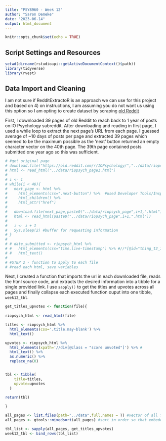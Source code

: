 ```yaml
---
title: "PSY8960 - Week 12"
author: "Saron Demeke"
date: "2023-06-14"
output: html_document
---
```


```r
knitr::opts_chunk$set(echo = TRUE)
```


## Script Settings and Resources
```r
setwd(dirname(rstudioapi::getActiveDocumentContext()$path))
library(tidyverse)
library(rvest)
```

## Data Import and Cleaning

I am not sure if RedditExtractoR is an approach we can use for this project and based on 4) on instructions, I am assuming you do not want us using this option so I am opting to create dataset by scraping [old Reddit](https://old.reddit.com/r/IOPsychology/)

First, I downloaded 39 pages of old Reddit to reach back to 1 year of posts on IO Psychology subreddit. After downloading and reading in first page, I used a while loop to extract the next page's URL from each page. I guessed average of ~10 days of posts per page and extracted 39 pages which seemed to be the maximum possible as the 'next' button returned an empty character vector on the 40th page. The 39th page contained posts submitted one year ago so this was sufficient.
```r
# #get original page
# download.file("https://old.reddit.com/r/IOPsychology/","../data/riopsych_page1.html")
# html <- read_html("../data/riopsych_page1.html")
# 
# i <- 1
# while(i < 40){
#   next_page <- html %>%
#     html_elements(css=".next-button") %>%  #used Developer Tools/Inspect to get attribute of next page URL
#     html_children() %>%
#     html_attr("href")
# 
#   download.file(next_page,paste0("../data/riopsych_page",i+1,".html"))
#   html <- read_html(paste0("../data/riopsych_page",i+1,".html"))
# 
#   i <- i + 1
#   Sys.sleep(2) #buffer for requesting information
# }
# 
# # date_submitted <- riopsych_html %>%
# #   html_elements(css="time.live-timestamp") %>% #//*[@id="thing_t3_147crcf"]/div[2]/div[1]/p[2]/time
# #   html_text()
# 
# #STEP 2 - function to apply to each file
# #read each html, save variables
```



Next, I created a function that imports the url in each downloaded file, reads the html source code, and extracts the desired information into a tibble for a single provided link. I use `sapply()` to get the titles and upvotes across all pages and finally collapse each executed function ouput into one tibble, `week12_tbl`.
```r

get_titles_upvotes <- function(file){
  
riopsych_html <- read_html(file)

titles <- riopsych_html %>% 
  html_elements(css='.title.may-blank') %>% 
  html_text()

upvotes <- riopsych_html %>% 
  html_elements(xpath='//div[@class = "score unvoted"]') %>% #
  html_text() %>% 
  as.numeric() %>% 
  replace_na(0)


tbl <- tibble(
    title=titles, 
    upvote=upvotes
  ) 

return(tbl)
  
}

all_pages <- list.files(path="../data",full.names = T) #vector of all file names in ../data with relative path intact
all_pages <- gtools::mixedsort(all_pages) #sort in order so that embedded numbers in file names are numerically ordered 

tbl_list <- sapply(all_pages, get_titles_upvotes)
week12_tbl <- bind_rows(tbl_list)

```
